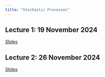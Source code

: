 ```yaml
---
title: "Stochastic Processes"
---
```


## Lecture 1: 19 November 2024

[Slides](https://thiyangt.github.io/ES1/#/title-slide)

## Lecture 2: 26 November 2024

[Slides](https://stochasticprocesses.netlify.app/1_Sp/1_lecture2.pdf)